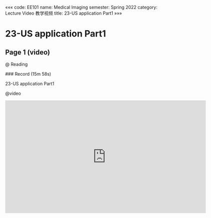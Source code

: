 «««
code: EE101
name: Medical Imaging
semester: Spring 2022
category: Lecture Video 教学视频
title: 23-US application Part1
»»»

# 23-US application Part1

## Page 1 (video)

@ Reading

<div class="markdown-body">
### Record (15m 58s)

23-US application Part1
</div>

@video

<iframe src="https://sbbrisk.com/e/ip6jhaaey01g.html" frameborder=0 marginwidth=0 marginheight=0 scrolling=no width=640 height=360 allowfullscreen></iframe>
